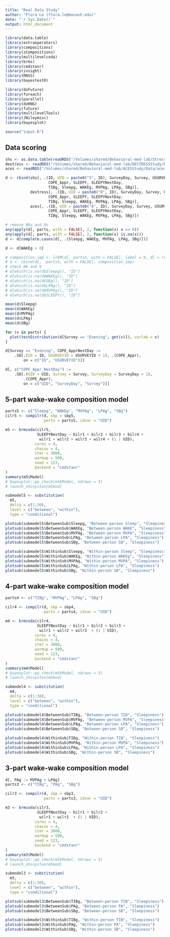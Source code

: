 ```yaml
---
title: "Real Data Study"
author: "Flora Le (flora.le@monash.edu)"
date: "`r Sys.Date()`"
output: html_document
---
```


```r
library(data.table)
library(extraoperators)
library(compositions)
library(zCompositions)
library(multilevelcoda)
library(brms)
library(cmdstanr)
library(insight)
library(MASS)
library(bayestestR)

library(doFuture)
library(foreach)
library(parallel)
library(doRNG)
library(future)
library(multilevelTools)
library(JWileymisc)
library(bayesplot)

source("input.R")

```

## Data scoring

```r
shs <- as.data.table(readRDS("/Volumes/shared/Behavioral-med-lab/StressHealthStudy/SHS Research Interns/Data/shs_daily_ggir.RDS"))
destress <- readRDS("/Volumes/shared/Behavioral-med-lab/DESTRESSStudy/Data/destress_daily_ggir.RDS")
aces <- readRDS("/Volumes/shared/Behavioral-med-lab/ACESStudy/Data/aces_daily_ggir.RDS")

d <- rbind(shs[, .(ID, UID = paste0("S", ID), SurveyDay, Survey, USURVEYID,
                   COPE_Appr, SLEEPY, SLEEPYNextDay, 
                   TIBg, Sleepg, WAKEg, MVPAg, LPAg, SBg)],
           destress[, .(ID, UID = paste0("D", ID), SurveyDay, Survey, USURVEYID,
                   COPE_Appr, SLEEPY, SLEEPYNextDay,
                   TIBg, Sleepg, WAKEg, MVPAg, LPAg, SBg)],
           aces[, .(ID, UID = paste0("A", ID), SurveyDay, Survey, USURVEYID,
                   COPE_Appr, SLEEPY, SLEEPYNextDay,
                   TIBg, Sleepg, WAKEg, MVPAg, LPAg, SBg)])

# remove NAs and 0s
any(apply(d[, parts, with = FALSE], 2, function(x) x == 0))
any(apply(d[, parts, with = FALSE], 2, function(x) is.na(x)))
d <- d[complete.cases(d[, .(Sleepg, WAKEg, MVPAg, LPAg, SBg)])]

d <- d[WAKEg > 0]

# composition_imp <- lrEM(d[, parts5, with = FALSE], label = 0, dl = rep(1,5), ini.cov = "multRepl")
# d <- cbind(d[, -parts5, with = FALSE], composition_imp)
# check NA and 0
# d[which(is.na(d$Sleepg)), "ID"]
# d[which(is.na(d$WAKEg)), "ID"]
# d[which(is.na(d$SBg)), "ID"]
# d[which(is.na(d$LPAg)), "ID"]
# d[which(is.na(d$MVPAg)), "ID"]
# d[which(is.na(d$SLEEPY)), "ID"]

mean(d$Sleepg)
mean(d$WAKEg)
mean(d$MVPAg)
mean(d$LPAg)
mean(d$SBg)

for (v in parts) {
  plot(testDistribution(d[Survey == "Evening", get(v)]), varlab = v)
}

d[Survey == "Evening", COPE_ApprNextDay := 
    .SD[.(ID = ID, USURVEYID = USURVEYID + 1), .(COPE_Appr),
        on = c("ID", "USURVEYID")]]

d[, c("COPE_Appr_NextDay") :=
    .SD[.(UID = UID, Survey = Survey, SurveyDay = SurveyDay + 1),
        .(COPE_Appr),
        on = c("UID", "SurveyDay", "Survey")]]
```

## 5-part wake-wake composition model

```r
parts5 <- c("Sleepg", "WAKEg", "MVPAg", "LPAg", "SBg")
cilr5 <- compilr(d, sbp = sbp5,
                 parts = parts5, idvar = "UID")

m5 <- brmcoda(cilr5,
              SLEEPYNextDay ~ bilr1 + bilr2 + bilr3 + bilr4 +
               wilr1 + wilr2 + wilr3 + wilr4 + (1 | UID), 
             cores = 4,
             chains = 4,
             iter = 3000,
             warmup = 500,
             seed = 123,
             backend = "cmdstanr"
)
summary(m5$Model)
# bayesplot::pp_check(m5$Model, ndraws = 5)
# launch_shinystan(m5mod)

submodel5 <- substitution(
  m5,
  delta = c(1:30),
  level = c("between", "within"),
  type = "conditional")

plotsub(submodel5$BetweenSub$Sleepg, "Between-person Sleep", "Sleepiness")
plotsub(submodel5$BetweenSub$WAKEg, "Between-person WAKE", "Sleepiness")
plotsub(submodel5$BetweenSub$MVPAg, "Between-person MVPA", "Sleepiness")
plotsub(submodel5$BetweenSub$LPAg, "Between-person LPA", "Sleepiness")
plotsub(submodel5$BetweenSub$SBg, "Between-person SB", "Sleepiness")

plotsub(submodel5$WithinSub$Sleepg, "Within-person Sleep", "Sleepiness")
plotsub(submodel5$WithinSub$WAKEg, "Within-person WAKEg", "Sleepiness")
plotsub(submodel5$WithinSub$MVPAg, "Within-person MVPA", "Sleepiness")
plotsub(submodel5$WithinSub$LPAg, "Within-person LPA", "Sleepiness")
plotsub(submodel5$WithinSub$SBg, "Within-person SB", "Sleepiness")

```

## 4-part wake-wake composition model

```r
parts4 <- c("TIBg", "MVPAg", "LPAg", "SBg")

cilr4 <- compilr(d, sbp = sbp4,
                 parts = parts4, idvar = "UID")

m4 <- brmcoda(cilr4,
              SLEEPYNextDay ~ bilr1 + bilr2 + bilr3 +
               wilr1 + wilr2 + wilr3  + (1 | UID), 
             cores = 4,
             chains = 4,
             iter = 3000,
             warmup = 500,
             seed = 123,
             backend = "cmdstanr"
)
summary(m4$Model)
# bayesplot::pp_check(m5$Model, ndraws = 5)
# launch_shinystan(m5mod)

submodel4 <- substitution(
  m4,
  delta = c(1:30),
  level = c("between", "within"),
  type = "conditional")

plotsub(submodel4$BetweenSub$TIBg, "Between-person TIB", "Sleepiness")
plotsub(submodel4$BetweenSub$MVPAg, "Between-person MVPA", "Sleepiness")
plotsub(submodel4$BetweenSub$LPAg, "Between-person LPA", "Sleepiness")
plotsub(submodel4$BetweenSub$SBg, "Between-person SB", "Sleepiness")

plotsub(submodel4$WithinSub$TIBg, "Within-person TIB", "Sleepiness")
plotsub(submodel4$WithinSub$MVPAg, "Within-person MVPA", "Sleepiness")
plotsub(submodel4$WithinSub$LPAg, "Within-person LPA", "Sleepiness")
plotsub(submodel4$WithinSub$SBg, "Within-person SB", "Sleepiness")

```

## 3-part wake-wake composition model

```r
d[, PAg := MVPAg + LPAg]
parts3 <- c("TIBg", "PAg", "SBg")

cilr3 <- compilr(d, sbp = sbp3,
                 parts = parts3, idvar = "UID")

m3 <- brmcoda(cilr3,
              SLEEPYNextDay ~ bilr1 + bilr2 +
               wilr1 + wilr2  + (1 | UID), 
             cores = 4,
             chains = 4,
             iter = 3000,
             warmup = 500,
             seed = 123,
             backend = "cmdstanr"
)
summary(m3$Model)
# bayesplot::pp_check(m5$Model, ndraws = 5)
# launch_shinystan(m5mod)

submodel3 <- substitution(
  m3,
  delta = c(1:30),
  level = c("between", "within"),
  type = "conditional")

plotsub(submodel3$BetweenSub$TIBg, "Between-person TIB", "Sleepiness")
plotsub(submodel3$BetweenSub$PAg, "Between-person PA", "Sleepiness")
plotsub(submodel3$BetweenSub$SBg, "Between-person SB", "Sleepiness")

plotsub(submodel3$WithinSub$TIBg, "Within-person TIB", "Sleepiness")
plotsub(submodel3$WithinSub$PAg, "Within-person PA", "Sleepiness")
plotsub(submodel3$WithinSub$SBg, "Within-person SB", "Sleepiness")

```
